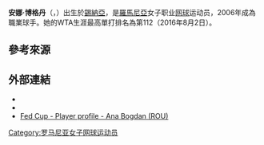 {{Infobox 网球
|姓名=Ana Bogdan
|image= [[File:Ana_Bogdan_9,_2015_Wimbledon_Qualifying_-_Diliff.jpg|250px]]
|国籍={{ROM}}
|生年=1992年
|生日={{birth date and age|mf=yes|1992|11|25}}
|出生地=[[羅馬尼亞|羅馬尼亞]]
|居住地=[[羅馬尼亞|羅馬尼亞]]
|身高=170
|体重=59
|持拍手=右
|反拍=雙手
|转职业年=2006年
|球拍=
|球衣=
|球鞋=
|单打最高排名=112（2016年8月2日）
|双打最高排名=
|现单打排名=
|现双打排名=
|单打冠军头衔=（WTA）0（ITF）11
|双打冠军头衔=（WTA）0（ITF）1
|职业战绩=190胜103负（單打）<br /> 27胜36负（雙打）
|奖金=$112,963[[美元|美元]]
|澳网最好成绩=第一輪（2017）
|法网最好成绩=第一輪（2017）
|温网最好成绩=第二輪（2017）
|美网最好成绩=第二輪（2016）
|澳網雙打最好成績=
|法網雙打最好成績=
|溫網雙打最好成績=
|美網雙打最好成績=
|大满贯个数=
|奥运会最好成绩=
}}

'''安娜·博格丹'''（{{lang-en|'''Ana Bogdan'''}}，{{bd|1992年|11月25日|catIdx=Ana, Bogdan}}）出生於[[錫納亞|錫納亞]]，是[[羅馬尼亞|羅馬尼亞]]女子职业[[网球|网球]]运动员，2006年成為職業球手。她的WTA生涯最高單打排名為第112（2016年8月2日）。

==參考來源==
{{reflist}}

==外部連結==
{{Commonscat|Ana Bogdan}}
* {{WTA|14577}}
* {{ITF Profile|id=100098465}}
* [http://www.fedcup.com/en/players/player/profile.aspx?playerid=100098465 Fed Cup - Player profile - Ana Bogdan (ROU)] {{Wayback|url=http://www.fedcup.com/en/players/player/profile.aspx?playerid=100098465 |date=20160305062739 }}

{{DEFAULTSORT:Bogdan, Ana}}

[[Category:罗马尼亚女子网球运动员|Category:罗马尼亚女子网球运动员]]
